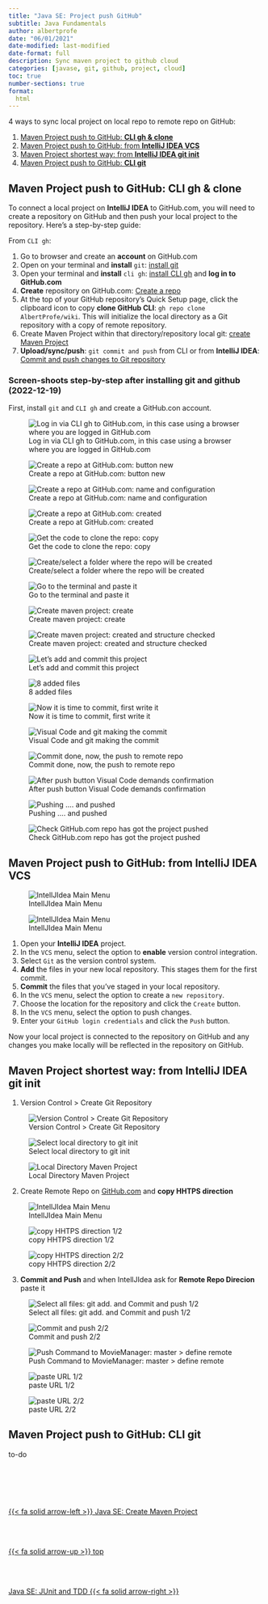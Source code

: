 ```yaml
---
title: "Java SE: Project push GitHub"
subtitle: Java Fundamentals
author: albertprofe
date: "06/01/2021"
date-modified: last-modified
date-format: full
description: Sync maven project to github cloud
categories: [javase, git, github, project, cloud]
toc: true
number-sections: true
format:
  html
---
```


::: {.summary}
4 ways to sync local project on local repo to remote repo on GitHub:

1. [Maven Project push to GitHub: **CLI gh & clone**](/javase/se-concepts-projectgit.qmd#maven-project-push-to-github-cli-gh)
2. [Maven Project push to GitHub: from **IntelliJ IDEA VCS**](/javase/se-concepts-projectgit.qmd#maven-project-push-to-github-from-intellij-idea-vcs)
3. [Maven Project shortest way: from **IntelliJ IDEA git init**](/javase/se-concepts-projectgit.qmd#maven-project-shortest-way-from-intellij-idea-git-init)
4. [Maven Project push to GitHub: **CLI git**](/javase/se-concepts-projectgit.qmd#maven-project-push-to-github-cli-git)
:::


## Maven Project push to GitHub: **CLI gh & clone**

To connect a local project on **IntelliJ IDEA** to GitHub.com, you will need to create a repository on GitHub and then push your local project to the repository. Here's a step-by-step guide:

From ``CLI gh``:

1. Go to browser and create an **account** on GitHub.com
2. Open on your terminal and **install** ``git``: [install git](/devops/devops-vc-git.qmd) 
3. Open your terminal and **install** ``cli gh``: [install CLI gh](/devops/devops-vc-github.qmd#install-cli-gh) and **log in to GitHub.com**
4. **Create** repository on GitHub.com: [Create a repo](https://docs.github.com/en/get-started/quickstart/create-a-repo)
5. At the top of your GitHub repository's Quick Setup page, click the clipboard icon to copy **clone GitHub CLI**: ``gh repo clone AlbertProfe/wiki``. This will initialize the local directory as a Git repository with a copy of remote repository.
6. Create Maven Project within that directory/repository local git: [create Maven Project](/javase/se-concepts-createproject.qmd)
7. **Upload/sync/push**: ``git commit and push`` from CLI or from **IntelliJ IDEA**: [Commit and push changes to Git repository](https://www.jetbrains.com/help/idea/2022.3/commit-and-push-changes.html#commit)

### Screen-shoots step-by-step after installing git and github (2022-12-19)

First, install ``git`` and ``CLI gh`` and create a GitHub.con account.

![Log in via CLI gh to GitHub.com, in this case using a browser where you are logged in GitHub.com](/images/javase/se-projectgit/login_cli_gh_createrepo.png)

![Create a repo at GitHub.com: button new](/images/javase/se-projectgit/newrepo.png)

![Create a repo at GitHub.com: name and configuration](/images/javase/se-projectgit/newrepo2.png)

![Create a repo at GitHub.com: created](/images/javase/se-projectgit/newrepo3.png)

![Get the code to clone the repo: copy](/images/javase/se-projectgit/newrepo4.png)

![Create/select a folder where the repo will be created](/images/javase/se-projectgit/createproject1.png)

![Go to the terminal and paste it](/images/javase/se-projectgit/clone_repo.png)

![Create maven project: create](/images/javase/se-projectgit/createproject2.png)

![Create maven project: created and structure checked](/images/javase/se-projectgit/createproject3.png)

![Let's add and commit this project](/images/javase/se-projectgit/push1.png)

![8 added files](/images/javase/se-projectgit/push2.png)

![Now it is time to commit, first write it](/images/javase/se-projectgit/push3.png)

![Visual Code and git making the commit](/images/javase/se-projectgit/push4.png)

![Commit done, now, the push to remote repo](/images/javase/se-projectgit/push5.png)

![After push button Visual Code demands confirmation](/images/javase/se-projectgit/push6.png)

![Pushing .... and pushed](/images/javase/se-projectgit/push7.png)

![Check GitHub.com repo has got the project pushed](/images/javase/se-projectgit/push8.png)

## Maven Project push to GitHub: from **IntelliJ IDEA VCS**

![IntellJIdea Main Menu](/images/javase/se-projectgit2/maventogit2-1.png)

![IntellJIdea Main Menu](/images/javase/se-projectgit3/mavenToGit3.png)

1. Open your **IntelliJ IDEA** project.
2. In the ``VCS`` menu, select the option to **enable** version control integration.
3. Select ``Git`` as the version control system.
4. **Add** the files in your new local repository. This stages them for the first commit.
5. **Commit** the files that you've staged in your local repository.
6. In the `VCS` menu, select the option to create a ``new repository``.
7. Choose the location for the repository and click the ``Create`` button.
8. In the ``VCS`` menu, select the option to push changes.
9. Enter your ``GitHub login credentials`` and click the ``Push`` button.

Now your local project is connected to the repository on GitHub and any changes you make locally will be reflected in the repository on GitHub.

## Maven Project shortest way: from **IntelliJ IDEA git init**

1. Version Control > Create Git Repository

![Version Control > Create Git Repository](/images/javase/se-projectgit3/mavenToGit1.png)

![Select local directory to git init](/images/javase/se-projectgit3/mavenToGit2.png)

![Local Directory Maven Project](/images/javase/se-projectgit3/mavenToGit5.png)

2. Create Remote Repo on [GitHub.com](https://github.com/AlbertProfe){.external} and **copy HHTPS direction**

![IntellJIdea Main Menu](/images/javase/se-projectgit3/mavenToGit4.png)

![copy HHTPS direction 1/2](/images/javase/se-projectgit3/mavenToGit6.png)

![copy HHTPS direction 2/2](/images/javase/se-projectgit3/mavenToGit7.png)

3. **Commit and Push** and when IntellJIdea ask for **Remote Repo Direcion** paste it

![Select all files: git add. and Commit and push 1/2](/images/javase/se-projectgit3/mavenToGit8.png)

![Commit and push 2/2](/images/javase/se-projectgit3/mavenToGit9.png)

![Push Command to MovieManager: master > define remote](/images/javase/se-projectgit3/mavenToGit10.png)

![paste URL 1/2](/images/javase/se-projectgit3/mavenToGit11.png)

![paste URL 2/2](/images/javase/se-projectgit3/mavenToGit12.png)

## Maven Project push to GitHub: **CLI git**

to-do




<!--- navLinks -->
<br><br>
<div class=row>
<br>
<div class='column left previous'>
<br>
[{{< fa solid arrow-left >}} Java SE: Create Maven Project](/javase/se-concepts-createproject.qmd)
<br>
</div>
<br>
<div class='column center'>
<br>
[{{< fa solid arrow-up >}} top](#top)
<br>
</div>
<br>
<div class='column right next'>
<br>
[Java SE: JUnit and TDD  {{< fa solid arrow-right >}}](/javase/se-concepts-tdd.qmd)
<br>
</div>
<br>
</div>
